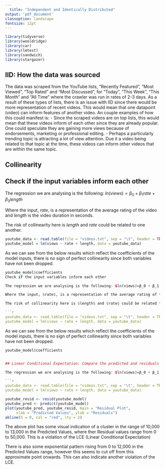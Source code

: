```yaml
---
  title: "Independent and Identically Distributed"
output: 'pdf_document'  
classoption: landscape
fontsize: 12pt
---
```


```r
library(tidyverse)
library(wooldridge)
library(car)
library(lmtest)
library(sandwich)
library(stargazer)
```

## IID: How the data was sourced
The data was scraped from the YouTube lists, "Recently Featured", "Most Viewed", "Top Rated" and "Most Discussed", for "Today", "This Week", "This Month" and "All Time" where the crawler was run in rates of 2-3 days. As a result of these types of lists, there is an issue with IID since there would be more representation of recent videos. This would mean that one datapoint (video) can inform features of another video. 
An couple examples of how this could manifest is:
- Since the scraped videos are on top lists, this would mean that these videos inform of each other since they are already popular. One could speculate they are gaining more views because of endorsements, marketing or professional editing.
- Perhaps a particularly trending topic is attracting a lot of view attention. Due it a video being related to that topic at the time, these videos can inform other videos that are within the same topic. 


## Collinearity 


## Check if the input variables inform each other

The regression we are analysing is the following: $ln(views)=β_0 + β_1 rate + β_3 length$

Where the input, $rate$, is a representation of the average rating of the video and $length$ is the video duration in seconds.

The risk of collinearity here is $length$ and $rate$ could be related to one another.

```r
youtube_data <- read.table(file = "videos.txt", sep = "\t", header = TRUE)
youtube_model = lm(views ~ rate + length, data = youtube_data)
```
As we can see from the below results which reflect the coefficients of the model inputs, there is no sign of perfect collinearity since both variables have not been dropped. 

```r
youtube_model$coefficients
Check if the input variables inform each other

The regression we are analysing is the following: $ln(views)=β_0 + β_1 rate + β_3 length$

Where the input, $rate$, is a representation of the average rating of the video and $length$ is the video duration in seconds.

The risk of collinearity here is $length$ and $rate$ could be related to one another.

```r
youtube_data <- read.table(file = "videos.txt", sep = "\t", header = TRUE)
youtube_model = lm(views ~ rate + length, data = youtube_data)
```
As we can see from the below results which reflect the coefficients of the model inputs, there is no sign of perfect collinearity since both variables have not been dropped. 

```r
youtube_model$coefficients


## Linear Conditional Expectation: Compare the predicted and residuals of model

The regression we are analysing is the following: $ln(views)=β_0 + β_1 rate + β_3 length$

```r
youtube_data <- read.table(file = "videos.txt", sep = "\t", header = TRUE)
youtube_model = lm(views ~ rate + length, data = youtube_data)
```

```r
youtube_resid <- resid(youtube_model)
youtube_pred <- predict(youtube_model)
plot(youtube_pred, youtube_resid, main = "Residual Plot",
     xlab = "Predicted Values", ylab = "Residuals")
abline(h = 0, col = "red", lty = 2)
```

The above plot has some visual indication of a cluster in the range of 10,000 to 13,000 in the Predicted Values, where ther Residual values range from 0 to 50,000. This is a violation of the LCE (Linear Conditional Expectation)

There is also some exponential pattern rising from 0 to 12,000 in the Predicted Values range, however this seems to cut off from this approximate point onwards. This can also indicate another violation of the LCE.
